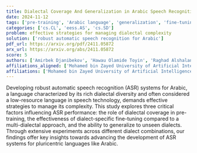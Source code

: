 ```yaml
---
title: Dialectal Coverage And Generalization in Arabic Speech Recognition
date: 2024-11-12
tags: ['pre-training', 'Arabic language', 'generalization', 'fine-tuning', 'pluricentric languages', 'dialectal diversity', 'low-resource language', 'dialectal coverage', 'multi-dialectal approach', 'automatic speech recognition']
categories: ['cs.CL', 'eess.AS', 'cs.SD']
problem: effective strategies for managing dialectal complexity
solution: ['robust automatic speech recognition for Arabic']
pdf_url: https://arxiv.org/pdf/2411.05872
arx_url: https://arxiv.org/abs/2411.05872
score: 5
authors: ['Amirbek Djanibekov', 'Hawau Olamide Toyin', 'Raghad Alshalan', 'Abdullah Alitr', 'Hanan Aldarmaki']
affiliations_aligned: ['Mohamed bin Zayed University of Artificial Intelligence, Abu Dhabi, UAE', 'Mohamed bin Zayed University of Artificial Intelligence, Abu Dhabi, UAE', 'STC, Riyadh, Saudi Arabia', 'STC, Riyadh, Saudi Arabia', 'Mohamed bin Zayed University of Artificial Intelligence, Abu Dhabi, UAE']
affiliations: ['Mohamed bin Zayed University of Artificial Intelligence, Abu Dhabi, UAE', 'STC, Riyadh, Saudi Arabia']
---
```



Developing robust automatic speech recognition (ASR) systems for Arabic, a language characterized by its rich dialectal diversity and often considered a low-resource language in speech technology, demands effective strategies to manage its complexity. This study explores three critical factors influencing ASR performance: the role of dialectal coverage in pre-training, the effectiveness of dialect-specific fine-tuning compared to a multi-dialectal approach, and the ability to generalize to unseen dialects. Through extensive experiments across different dialect combinations, our findings offer key insights towards advancing the development of ASR systems for pluricentric languages like Arabic.